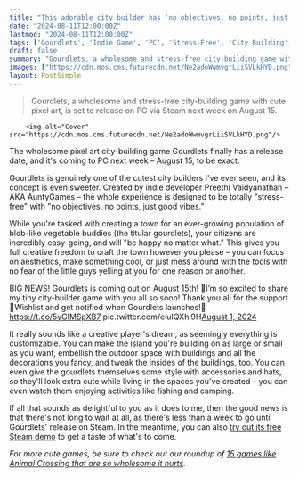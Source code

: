 ```yaml
---
title: "This adorable city builder has 'no objectives, no points, just good vibes' and plenty of cute vegetable folks living their best lives, and it's coming to PC next week"
date: "2024-08-11T12:00:00Z"
lastmod: "2024-08-11T12:00:00Z"
tags: ['Gourdlets', 'Indie Game', 'PC', 'Stress-Free', 'City Building', 'Pixel Art', 'Cute', 'Creative Player', 'Customizable', 'Steam', 'Games Like Animal Crossing']
draft: false
summary: "Gourdlets, a wholesome and stress-free city-building game with cute pixel art, is set to release on PC via Steam next week on August 15."
images: ["https://cdn.mos.cms.futurecdn.net/Ne2adoWwmvgrLiiSVLkHYD.png"]
layout: PostSimple
---
```

> Gourdlets, a wholesome and stress-free city-building game with cute pixel art, is set to release on PC via Steam next week on August 15.


        <img alt="Cover" src="https://cdn.mos.cms.futurecdn.net/Ne2adoWwmvgrLiiSVLkHYD.png"/>
        
The wholesome pixel art city-building game Gourdlets finally has a release date, and it's coming to PC next week – August 15, to be exact.

Gourdlets is genuinely one of the cutest city builders I've ever seen, and its concept is even sweeter. Created by indie developer Preethi Vaidyanathan – AKA AuntyGames – the whole experience is designed to be totally "stress-free" with "no objectives, no points, just good vibes." 

While you're tasked with creating a town for an ever-growing population of blob-like vegetable buddies (the titular gourdlets), your citizens are incredibly easy-going, and will "be happy no matter what." This gives you full creative freedom to craft the town however you please – you can focus on aesthetics, make something cool, or just mess around with the tools with no fear of the little guys yelling at you for one reason or another.

BIG NEWS! Gourdlets is coming out on August 15th! 🥳I’m so excited to share my tiny city-builder game with you all so soon! Thank you all for the support 💖Wishlist and get notified when Gourdlets launches!🔗 https://t.co/5yGIMSpXB7 pic.twitter.com/eiuIQXhl9H[August 1, 2024](https://twitter.com/AuntyGames/status/1819011770071110064)

It really sounds like a creative player's dream, as seemingly everything is customizable. You can make the island you're building on as large or small as you want, embellish the outdoor space with buildings and all the decorations you fancy, and tweak the insides of the buildings, too. You can even give the gourdlets themselves some style with accessories and hats, so they'll look extra cute while living in the spaces you've created – you can even watch them enjoying activities like fishing and camping. 

If all that sounds as delightful to you as it does to me, then the good news is that there's not long to wait at all, as there's less than a week to go until Gourdlets' release on Steam. In the meantime, you can also [try out its free Steam demo](https://store.steampowered.com/app/2013730/Gourdlets/) to get a taste of what's to come.

*For more cute games, be sure to check out our roundup of *[<u><em>15 games like Animal Crossing that are so wholesome it hurts</em></u>](https://www.gamesradar.com/games-like-animal-crossing/?utm_source=twitter.com&utm_campaign=socialflow&utm_content=gamesradar&utm_medium=social)*.*
        